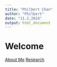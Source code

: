 ```yaml
---
title: "Philbert Chan"
author: "Philbert"
date: "11.2.2024"
output: html_document
---
```


# Welcome

[About Me](about_me/about_me.html)
[Research](research/research.html)